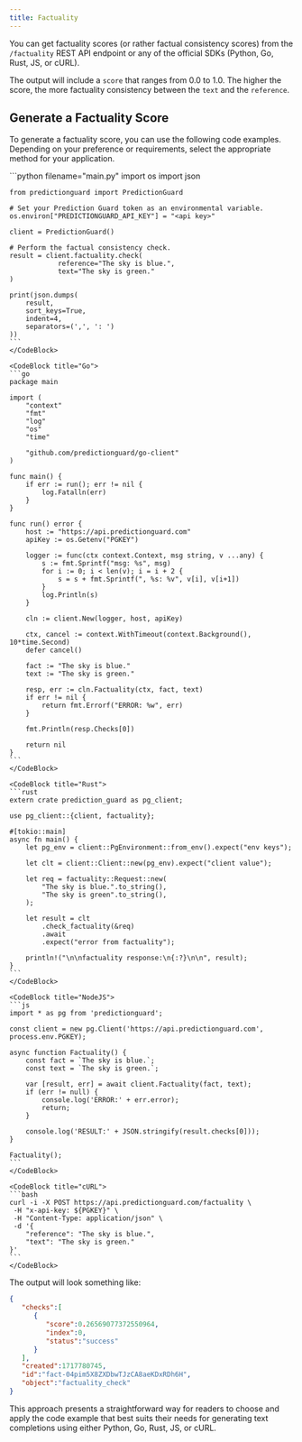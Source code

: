 ```yaml
---
title: Factuality
---
```


You can get factuality scores (or rather factual consistency scores) from the
`/factuality` REST API endpoint or any of the official SDKs (Python, Go, Rust,
JS, or cURL).

The output will include a `score` that ranges from 0.0 to 1.0. The higher the
score, the more factuality consistency between the `text` and the `reference`.

## Generate a Factuality Score

To generate a factuality score, you can use the following code examples.
Depending on your preference or requirements, select the appropriate method
for your application.

<CodeBlocks>
    <CodeBlock title="Python">
    ```python filename="main.py"
    import os
    import json

    from predictionguard import PredictionGuard

    # Set your Prediction Guard token as an environmental variable.
    os.environ["PREDICTIONGUARD_API_KEY"] = "<api key>"
    
    client = PredictionGuard()

    # Perform the factual consistency check.
    result = client.factuality.check(
        		reference="The sky is blue.",
        		text="The sky is green."
    )

    print(json.dumps(
        result,
        sort_keys=True,
        indent=4,
        separators=(',', ': ')
    ))
    ```
    </CodeBlock>

    <CodeBlock title="Go">
    ```go
    package main

    import (
        "context"
        "fmt"
        "log"
        "os"
        "time"

        "github.com/predictionguard/go-client"
    )

    func main() {
        if err := run(); err != nil {
            log.Fatalln(err)
        }
    }

    func run() error {
        host := "https://api.predictionguard.com"
        apiKey := os.Getenv("PGKEY")

        logger := func(ctx context.Context, msg string, v ...any) {
            s := fmt.Sprintf("msg: %s", msg)
            for i := 0; i < len(v); i = i + 2 {
                s = s + fmt.Sprintf(", %s: %v", v[i], v[i+1])
            }
            log.Println(s)
        }

        cln := client.New(logger, host, apiKey)

        ctx, cancel := context.WithTimeout(context.Background(), 10*time.Second)
        defer cancel()

        fact := "The sky is blue."
        text := "The sky is green."

        resp, err := cln.Factuality(ctx, fact, text)
        if err != nil {
            return fmt.Errorf("ERROR: %w", err)
        }

        fmt.Println(resp.Checks[0])

        return nil
    }
    ```
    </CodeBlock>

    <CodeBlock title="Rust">
    ```rust
    extern crate prediction_guard as pg_client;

    use pg_client::{client, factuality};

    #[tokio::main]
    async fn main() {
        let pg_env = client::PgEnvironment::from_env().expect("env keys");

        let clt = client::Client::new(pg_env).expect("client value");

        let req = factuality::Request::new(
            "The sky is blue.".to_string(),
            "The sky is green".to_string(),
        );

        let result = clt
            .check_factuality(&req)
            .await
            .expect("error from factuality");

        println!("\n\nfactuality response:\n{:?}\n\n", result);
    }
    ```
    </CodeBlock>

    <CodeBlock title="NodeJS">
    ```js
    import * as pg from 'predictionguard';

    const client = new pg.Client('https://api.predictionguard.com', process.env.PGKEY);

    async function Factuality() {
        const fact = `The sky is blue.`;
        const text = `The sky is green.`;

        var [result, err] = await client.Factuality(fact, text);
        if (err != null) {
            console.log('ERROR:' + err.error);
            return;
        }

        console.log('RESULT:' + JSON.stringify(result.checks[0]));
    }

    Factuality();
    ```
    </CodeBlock>

    <CodeBlock title="cURL">
    ```bash
    curl -i -X POST https://api.predictionguard.com/factuality \
     -H "x-api-key: ${PGKEY}" \
     -H "Content-Type: application/json" \
     -d '{
		"reference": "The sky is blue.",
		"text": "The sky is green."
	}'
    ```
    </CodeBlock>
</CodeBlocks>

The output will look something like:

```json
{
   "checks":[
      {
         "score":0.26569077372550964,
         "index":0,
         "status":"success"
      }
   ],
   "created":1717780745,
   "id":"fact-04pim5X8ZXDbwTJzCA8aeKDxRDh6H",
   "object":"factuality_check"
}
```

This approach presents a straightforward way for readers to choose and apply the
code example that best suits their needs for generating text completions using
either Python, Go, Rust, JS, or cURL.